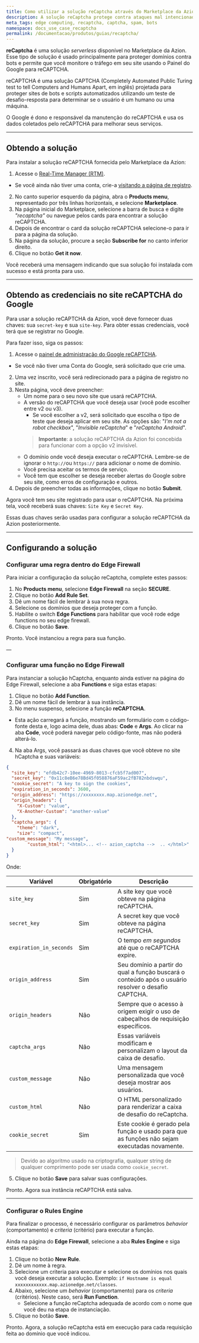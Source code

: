 ```yaml
---
title: Como utilizar a solução reCaptcha através do Marketplace da Azion
description: A solução reCaptcha protege contra ataques mal intencionados de bots, SPAM e outros.
meta_tags: edge computing, recaptcha, captcha, spam, bots
namespace: docs_use_case_recaptcha
permalink: /documentacao/produtos/guias/recaptcha/
---
```


**reCaptcha** é uma solução *serverless* disponível no Marketplace da Azion. Esse tipo de solução é usado principalmente para proteger domínios contra bots e permite que você monitore o tráfego em seu site usando o Painel do Google para reCAPTCHA.

reCAPTCHA é uma solução CAPTCHA (Completely Automated Public Turing test to tell Computers and Humans Apart, em inglês) projetada para proteger sites de bots e scripts automatizados utilizando um teste de desafio-resposta para determinar se o usuário é um humano ou uma máquina.

O Google é dono e responsável da manutenção do reCAPTCHA e usa os dados coletados pelo reCAPTCHA para melhorar seus serviços.

---

## Obtendo a solução

Para instalar a solução reCAPTCHA fornecida pelo Marketplace da Azion:

1. Acesse o [Real-Time Manager (RTM)](https://manager.azion.com/).
- Se você ainda não tiver uma conta, crie-a [visitando a página de registro](https://manager.azion.com/signup/).
2. No canto superior esquerdo da página, abra o **Products menu**, representado por três linhas horizontais, e selecione **Marketplace**.
3. Na página inicial do Marketplace, selecione a barra de busca e digite *"recaptcha"* ou navegue pelos cards para encontrar a solução reCAPTCHA.
4. Depois de encontrar o card da solução reCAPTCHA selecione-o para ir para a página da solução.
5. Na página da solução, procure a seção **Subscribe for** no canto inferior direito.
6. Clique no botão **Get it now**.

Você receberá uma mensagem indicando que sua solução foi instalada com sucesso e está pronta para uso.

---

## Obtendo as credenciais no site reCAPTCHA do Google

Para usar a solução reCAPTCHA da Azion, você deve fornecer duas chaves: sua `secret-key` e sua `site-key`. Para obter essas credenciais, você terá que se registrar no Google.

Para fazer isso, siga os passos:

1. Acesse o [painel de administração do Google reCAPTCHA](https://developers.google.com/recaptcha).
- Se você não tiver uma Conta do Google, será solicitado que crie uma.
2. Uma vez inscrito, você será redirecionado para a página de registro no site.
3. Nesta página, você deve preencher:
   - Um nome para o seu novo site que usará reCAPTCHA.
   - A versão do reCAPTCHA que você deseja usar (você pode escolher entre v2 ou v3).
      - Se você escolher a v2, será solicitado que escolha o tipo de teste que deseja aplicar em seu site. As opções são: "*I'm not a robot checkbox*", "*Invisible reCaptcha*" e "*reCaptcha Android*".
      > **Importante**: a solução reCAPTCHA da Azion foi concebida para funcionar com a opção v2 invisível.
   - O domínio onde você deseja executar o reCAPTCHA. Lembre-se de ignorar o `http://`ou `https://` para adicionar o nome de domínio.
   - Você precisa aceitar os termos de serviço.
   - Você tem que escolher se deseja receber alertas do Google sobre seu site, como erros de configuração e outros.
4. Depois de preencher todas as informações, clique no botão **Submit**.

Agora você tem seu site registrado para usar o reCAPTCHA. Na próxima tela, você receberá suas chaves: `Site Key` e `Secret Key`.

Essas duas chaves serão usadas para configurar a solução reCAPTCHA da Azion posteriormente.

---

## Configurando a solução

### Configurar uma regra dentro do Edge Firewall

Para iniciar a configuração da solução reCaptcha, complete estes passos:

1. No **Products menu**, selecione **Edge Firewall** na seção **SECURE**.
2. Clique no botão **Add Rule Set**.
3. Dê um nome fácil de lembrar à sua nova regra.
4. Selecione os domínios que deseja proteger com a função.
5. Habilite o switch **Edge Functions** para habilitar que você rode edge functions no seu edge firewall.
6. Clique no botão **Save**.

Pronto. Você instanciou a regra para sua função.

—

### Configurar uma função no Edge Firewall

Para instanciar a solução hCaptcha, enquanto ainda estiver na página do Edge Firewall, selecione a aba **Functions** e siga estas etapas:

1. Clique no botão **Add⁠ Function**.
2. Dê um nome fácil de lembrar à sua instância.
3. No menu suspenso, selecione a função **reCAPTCHA**.
- Esta ação carregará a função, mostrando um formulário com o código-fonte desta e, logo acima dele, duas abas: **Code** e **Args**. Ao clicar na aba **Code**, você poderá navegar pelo código-fonte, mas não poderá alterá-lo.
4. Na aba Args, você passará as duas chaves que você obteve no site hCaptcha e suas variáveis:

```json
{
  "site_key": "efdb42c7-10ee-4969-8013-cfcb5f7ad007",
  "secret_key": "0x11c8eB6e78Bd45f058876aF59ac2fB782nbdswqu",
  "cookie_secret": "A key to sign the cookies",
  "expiration_in_seconds": 3600,
  "origin_address": "https://xxxxxxxx.map.azionedge.net",
  "origin_headers": {
	"X-Custom": "value",
	"X-Another-Custom": "another-value"
  },
  "captcha_args": {
	"theme": "dark",
	"size": "compact",
"custom_message": "My message",
    	"custom_html": "<html>... <!-- azion_captcha -->  .. </html>"
  }
}

```

Onde:

| Variável | Obrigatório | Descrição |
| ---- | ----- | ----- |
| `site_key` | Sim | A site key que você obteve na página reCAPTCHA. |
| `secret_key` | Sim | A secret key que você obteve na página reCAPTCHA. |
| `expiration_in_seconds` | Sim | O tempo *em segundos* até que o reCAPTCHA expire. |
| `origin_address` | Sim | Seu domínio a partir do qual a função buscará o conteúdo após o usuário resolver o desafio CAPTCHA. |
| `origin_headers` | Não | Sempre que o acesso à origem exigir o uso de cabeçalhos de requisição específicos. |
| `captcha_args` | Não | Essas variáveis modificam e personalizam o layout da caixa de desafio. |
| `custom_message` | Não | Uma mensagem personalizada que você deseja mostrar aos usuários. |
| `custom_html` | Não | O HTML personalizado para renderizar a caixa de desafio do reCaptcha. |
| `cookie_secret` | Sim | Este cookie é gerado pela função e usado para que as funções não sejam executadas novamente. |

> Devido ao algoritmo usado na criptografia, qualquer string de qualquer comprimento pode ser usada como `cookie_secret`.

5. Clique no botão **Save** para salvar suas configurações.

Pronto. Agora sua instância reCAPTCHA está salva.

---

### Configurar o Rules Engine

Para finalizar o processo, é necessário configurar os parâmetros *behavior* (comportamento) e *criteria* (critério) para executar a função.

Ainda na página do **Edge Firewall**, selecione a aba **Rules Engine** e siga estas etapas:

1. Clique no botão **New Rule**.
2. Dê um nome à regra.
3. Selecione um criteria para executar e selecione os domínios nos quais você deseja executar a solução. Exemplo: `if Hostname is equal xxxxxxxxxxxx.map.azionedge.net/classes`.
4. Abaixo, selecione um *behavior* (comportamento) para os *criteria* (critérios). Neste caso, será **Run Function**.
   - Selecione a função reCaptcha adequada de acordo com o nome que você deu na etapa de instanciação.
5. Clique no botão **Save**.

Pronto. Agora, a solução reCaptcha está em execução para cada requisição feita ao domínio que você indicou.
